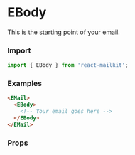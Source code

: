 

<Meta title='Email Design System/Components/eBody' />

# EBody

This is the starting point of your email.

### Import

```js
import { EBody } from 'react-mailkit';
```

### Examples

```html
<EMail>
  <EBody>
    <!-- Your email goes here -->
  </EBody>
</EMail>
```

### Props

<ArgsTable of={EBody} />
